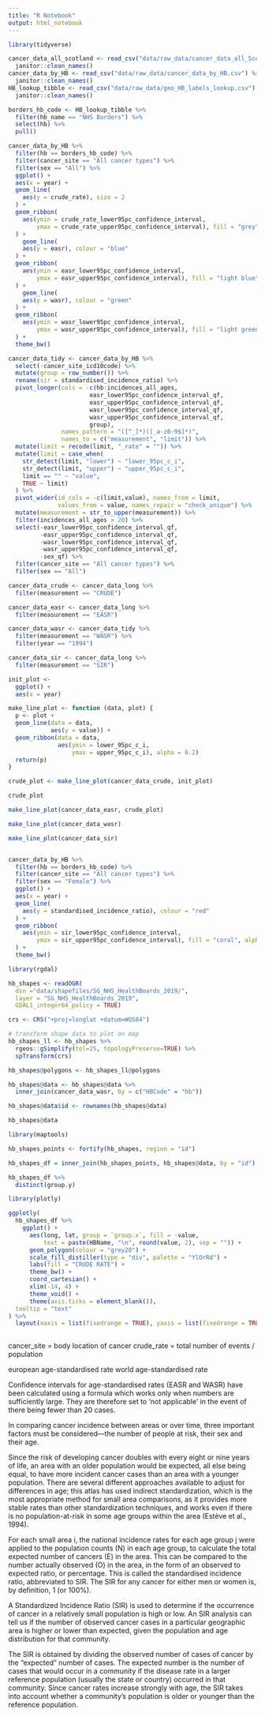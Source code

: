 ```yaml
---
title: "R Notebook"
output: html_notebook
---
```


```r
library(tidyverse)
```


```r
cancer_data_all_scotland <- read_csv("data/raw_data/cancer_data_all_Scot.csv") %>% 
  janitor::clean_names()
cancer_data_by_HB <- read_csv("data/raw_data/cancer_data_by_HB.csv") %>% 
  janitor::clean_names()
HB_lookup_tibble <- read_csv("data/raw_data/geo_HB_labels_lookup.csv") %>% 
  janitor::clean_names()
```

```r
borders_hb_code <- HB_lookup_tibble %>% 
  filter(hb_name == "NHS Borders") %>% 
  select(hb) %>% 
  pull()
```


```r
cancer_data_by_HB %>%
  filter(hb == borders_hb_code) %>%
  filter(cancer_site == "All cancer types") %>% 
  filter(sex == "All") %>% 
  ggplot() +
  aes(x = year) +
  geom_line(
    aes(y = crude_rate), size = 2
  ) +
  geom_ribbon(
    aes(ymin = crude_rate_lower95pc_confidence_interval,
        ymax = crude_rate_upper95pc_confidence_interval), fill = "grey", alpha = 0.5
  ) +
    geom_line(
    aes(y = easr), colour = "blue"
  ) +
  geom_ribbon(
    aes(ymin = easr_lower95pc_confidence_interval,
        ymax = easr_upper95pc_confidence_interval), fill = "light blue", alpha = 0.2
  ) +
    geom_line(
    aes(y = wasr), colour = "green"
  ) +
  geom_ribbon(
    aes(ymin = wasr_lower95pc_confidence_interval,
        ymax = wasr_upper95pc_confidence_interval), fill = "light green", alpha = 0.2
  ) +
  theme_bw()
```
```r
cancer_data_tidy <- cancer_data_by_HB %>% 
  select(-cancer_site_icd10code) %>%
  mutate(group = row_number()) %>% 
  rename(sir = standardised_incidence_ratio) %>% 
  pivot_longer(cols = -c(hb:incidences_all_ages,
                       easr_lower95pc_confidence_interval_qf,
                       easr_upper95pc_confidence_interval_qf,
                       wasr_lower95pc_confidence_interval_qf,
                       wasr_upper95pc_confidence_interval_qf,
                       group),
               names_pattern = "([^_]*)([_a-z0-9$]*)",
               names_to = c("measurement", "limit")) %>%
  mutate(limit = recode(limit, "_rate" = "")) %>% 
  mutate(limit = case_when(
    str_detect(limit, "lower") ~ "lower_95pc_c_i",
    str_detect(limit, "upper") ~ "upper_95pc_c_i",
    limit == "" ~ "value",
    TRUE ~ limit)
  ) %>% 
  pivot_wider(id_cols = -c(limit,value), names_from = limit,
              values_from = value, names_repair = "check_unique") %>% 
  mutate(measurement = str_to_upper(measurement)) %>% 
  filter(incidences_all_ages > 20) %>% 
  select(-easr_lower95pc_confidence_interval_qf,
         -easr_upper95pc_confidence_interval_qf,
         -wasr_lower95pc_confidence_interval_qf,
         -wasr_upper95pc_confidence_interval_qf,
         -sex_qf) %>% 
  filter(cancer_site == "All cancer types") %>% 
  filter(sex == "All")
```

```r
cancer_data_crude <- cancer_data_long %>% 
  filter(measurement == "CRUDE")

cancer_data_easr <- cancer_data_long %>% 
  filter(measurement == "EASR")

cancer_data_wasr <- cancer_data_tidy %>% 
  filter(measurement == "WASR") %>% 
  filter(year == "1994")

cancer_data_sir <- cancer_data_long %>% 
  filter(measurement == "SIR")
```

```r
init_plot <-
  ggplot() +
  aes(x = year)

make_line_plot <- function (data, plot) {
  p <- plot +
  geom_line(data = data,
            aes(y = value)) +
  geom_ribbon(data = data,
              aes(ymin = lower_95pc_c_i,
                  ymax = upper_95pc_c_i), alpha = 0.2)
  return(p)
}

crude_plot <- make_line_plot(cancer_data_crude, init_plot)

crude_plot

```

```r
make_line_plot(cancer_data_easr, crude_plot)
```

```r
make_line_plot(cancer_data_wasr)
```

```r
make_line_plot(cancer_data_sir)
```

```r
```


```r
cancer_data_by_HB %>%
  filter(hb == borders_hb_code) %>%
  filter(cancer_site == "All cancer types") %>% 
  filter(sex == "Female") %>% 
  ggplot() +
  aes(x = year) +
  geom_line(
    aes(y = standardised_incidence_ratio), colour = "red"
  ) +
  geom_ribbon(
    aes(ymin = sir_lower95pc_confidence_interval,
        ymax = sir_upper95pc_confidence_interval), fill = "coral", alpha = 0.2
  ) +
  theme_bw()
```

```r
library(rgdal)
```


```r
hb_shapes <- readOGR(
  dsn ="data/shapefiles/SG_NHS_HealthBoards_2019/",
  layer = "SG_NHS_HealthBoards_2019",
  GDAL1_integer64_policy = TRUE)

crs <- CRS("+proj=longlat +datum=WGS84")

# transform shape data to plot on map
hb_shapes_ll <- hb_shapes %>% 
  rgeos::gSimplify(tol=25, topologyPreserve=TRUE) %>% 
  spTransform(crs)

hb_shapes@polygons <- hb_shapes_ll@polygons
```


```r
hb_shapes@data <- hb_shapes@data %>% 
  inner_join(cancer_data_wasr, by = c("HBCode" = "hb"))
```

```r
hb_shapes@data$id <- rownames(hb_shapes@data)

hb_shapes@data
```

```r
library(maptools)
```


```r
hb_shapes_points <- fortify(hb_shapes, region = "id")
```

```r
hb_shapes_df = inner_join(hb_shapes_points, hb_shapes@data, by = "id")
```

```r
hb_shapes_df %>% 
  distinct(group.y)
```

```r
library(plotly)
```


```r
ggplotly(
  hb_shapes_df %>% 
    ggplot() +
      aes(long, lat, group = `group.x`, fill = -value,
          text = paste(HBName, "\n", round(value, 2), sep = "")) +
      geom_polygon(colour = "grey20") +
      scale_fill_distiller(type = "div", palette = "YlOrRd") +
      labs(fill = "CRUDE RATE") +
      theme_bw() +
      coord_cartesian() +
      xlim(-14, 4) + 
      theme_void() +
      theme(axis.ticks = element_blank()),
  tooltip = "text"
) %>% 
  layout(xaxis = list(fixedrange = TRUE), yaxis = list(fixedrange = TRUE)) 
  

```


cancer_site = body location of cancer
crude_rate = total number of events / population

european age-standardised rate
world age-standardised rate


Confidence intervals for age-standardised rates (EASR and WASR) have been
calculated using a formula which works only when numbers are sufficiently large.
They are therefore set to 'not applicable' in the event of there being fewer
than 20 cases.



In comparing cancer incidence between areas or over time, three important
factors must be considered—the number of people at risk, their sex and their
age.

Since the risk of developing cancer doubles with every eight or nine years of
life, an area with an older population would be expected, all else being equal,
to have more incident cancer cases than an area with a younger population. There
are several different approaches available to adjust for differences in age;
this atlas has used indirect standardization, which is the most appropriate
method for small area comparisons, as it provides more stable rates than other
standardization techniques, and works even if there is no population-at-risk in
some age groups within the area (Estève et al., 1994).

For each small area i, the national incidence rates for each age group j were
applied to the population counts (N) in each age group, to calculate the total
expected number of cancers (E) in the area. This can be compared to the number
actually observed (O) in the area, in the form of an observed to expected ratio,
or percentage. This is called the standardised incidence ratio, abbreviated to
SIR. The SIR for any cancer for either men or women is,
by definition, 1 (or 100%).


A Standardized Incidence Ratio (SIR) is used to determine if the occurrence of
cancer in a relatively small population is high or low. An SIR analysis can tell
us if the number of observed cancer cases in a particular geographic area is
higher or lower than expected, given the population and age distribution for
that community.

The SIR is obtained by dividing the observed number of cases of cancer by the
“expected” number of cases. The expected number is the number of cases that
would occur in a community if the disease rate in a larger reference population
(usually the state or country) occurred in that community. Since cancer rates
increase strongly with age, the SIR takes into account whether a community’s
population is older or younger than the reference population.

